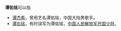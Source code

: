 '''谭佑铭'''可以指
* [[谭杰希|谭杰希]]，曾用艺名谭佑铭，中国大陆男歌手。
* [[谭右铭|谭右铭]]，有时误写为谭佑铭，[[中国人民解放军开国少将|中国人民解放军开国少将]]。

{{disambig|G|Cat=三字谭姓人名消歧义}}